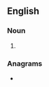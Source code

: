 ==English==

===Noun===
{{head|en|noun plural form}}

# {{plural of|aril|lang=en}}

===Anagrams===
* {{anagrams|en|a=ailrs|Lairs|lairs|laris|liars|liras|rails|rials}}